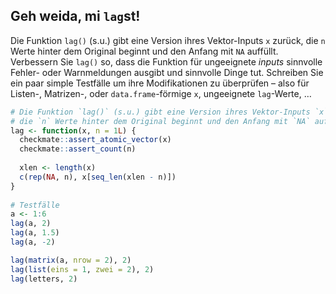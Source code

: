 ## Geh weida, mi `lag`st!

Die Funktion `lag()` (s.u.) gibt eine Version ihres Vektor-Inputs `x` zurück, die `n` Werte hinter dem Original beginnt und den Anfang mit `NA` auffüllt. Verbessern Sie `lag()` so, dass die Funktion  für ungeeignete *inputs* sinnvolle Fehler- oder Warnmeldungen ausgibt und sinnvolle Dinge 
tut.  Schreiben Sie ein paar simple Testfälle um ihre Modifikationen zu überprüfen -- also für Listen-, Matrizen-, oder `data.frame`-förmige `x`, ungeeignete `lag`-Werte, ...
```r
# Die Funktion `lag()` (s.u.) gibt eine Version ihres Vektor-Inputs `x` zurück, 
# die `n` Werte hinter dem Original beginnt und den Anfang mit `NA` auffüllt.
lag <- function(x, n = 1L) {
  checkmate::assert_atomic_vector(x)
  checkmate::assert_count(n)
  
  xlen <- length(x)
  c(rep(NA, n), x[seq_len(xlen - n)])
}
 
# Testfälle
a <- 1:6
lag(a, 2)
lag(a, 1.5)
lag(a, -2)

lag(matrix(a, nrow = 2), 2)
lag(list(eins = 1, zwei = 2), 2)
lag(letters, 2)
```
